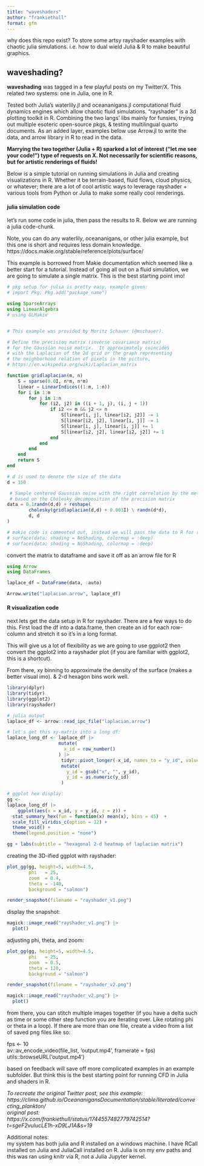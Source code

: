 ---
title: "waveshaders"
author: "frankiethull"
format: gfm
---

why does this repo exist? To store some artsy rayshader examples with chaotic julia simulations. i.e. how to dual wield Julia & R to make beautiful graphics.   

## waveshading?

**waveshading** was tagged in a few playful posts on my Twitter/X. This related two systems: one in Julia, one in R.   

Tested both Julia's waterlily.jl and oceananigans.jl computational fluid dynamics engines which allow chaotic fluid simulations. "rayshader" is a 3d plotting toolkit in R. Combining the two langs' libs mainly for funsies, trying out multiple esoteric open-source pkgs, & testing multilingual quarto documents. As an added layer, examples below use Arrow.jl to write the data, and arrow library in R to read in the data.
 
**Marrying the two together (Julia + R) sparked a lot of interest ("let me see your code!") type of requests on X. Not necessarily for scientific reasons, but for artistic renderings of fluids!**    

Below is a simple tutorial on running simulations in Julia and creating visualizations in R. Whether it be terrain-based, fluid flows, cloud physics, or whatever; there are a lot of cool artistic ways to leverage rayshader + various tools from Python or Julia to make some really cool renderings. 

#### julia simulation code 
let's run some code in julia, then pass the results to R. Below we are running a julia code-chunk. 

Note, you can do any waterlily, oceananigans, or other julia example, but this one is short and requires less domain knowledge. https://docs.makie.org/stable/reference/plots/surface/

This example is borrowed from Makie documentation which seemed like a better start for a tutorial. Instead of going all out on a fluid simulation, we are going to simulate a single matrix. This is the best starting point imo! 

```{julia}
# pkg setup for julia is pretty easy, example given:
# import Pkg; Pkg.add("package_name")

using SparseArrays
using LinearAlgebra
# using GLMakie


# This example was provided by Moritz Schauer (@mschauer).

# Define the precision matrix (inverse covariance matrix)
# for the Gaussian noise matrix.  It approximately coincides
# with the Laplacian of the 2d grid or the graph representing
# the neighborhood relation of pixels in the picture,
# https://en.wikipedia.org/wiki/Laplacian_matrix

function gridlaplacian(m, n)
    S = sparse(0.0I, n*m, n*m)
    linear = LinearIndices((1:m, 1:n))
    for i in 1:m
        for j in 1:n
            for (i2, j2) in ((i + 1, j), (i, j + 1))
                if i2 <= m && j2 <= n
                    S[linear[i, j], linear[i2, j2]] -= 1
                    S[linear[i2, j2], linear[i, j]] -= 1
                    S[linear[i, j], linear[i, j]] += 1
                    S[linear[i2, j2], linear[i2, j2]] += 1
                end
            end
        end
    end
    return S
end

# d is used to denote the size of the data
d = 150

 # Sample centered Gaussian noise with the right correlation by the method
 # based on the Cholesky decomposition of the precision matrix
data = 0.1randn(d,d) + reshape(
        cholesky(gridlaplacian(d,d) + 0.003I) \ randn(d*d),
        d, d
)

# makie code is commented out, instead we will pass the data to R for rayshader.
# surface(data; shading = NoShading, colormap = :deep)
# surface(data; shading = NoShading, colormap = :deep)
```

convert the matrix to dataframe and save it off as an arrow file for R
```{julia}
using Arrow 
using DataFrames

laplace_df = DataFrame(data, :auto)

Arrow.write("laplacian.arrow", laplace_df)
```

#### R visualization code 
next lets get the data setup in R for rayshader. There are a few ways to do this. First load the df into a data.frame, then create an id for each row-column and stretch it so it's in a long format.

This will give us a lot of flexibility as we are going to use ggplot2 then convert the ggplot2 into a rayshader plot (if you are familiar with ggplot2, this is a shortcut).   

From there, xy binning to approximate the density of the surface (makes a better visual imo). & 2-d hexagon bins work well. 

```{r}
library(dplyr)
library(tidyr)
library(ggplot2)
library(rayshader)

# julia output
laplace_df <- arrow::read_ipc_file("laplacian.arrow")

# let's get this xy-matrix into a long df:
laplace_long_df <- laplace_df |>
                   mutate(
                     x_id = row_number()
                   ) |>
                    tidyr::pivot_longer(-x_id, names_to = "y_id", values_to = "z") |>
                    mutate(
                      y_id = gsub("x", "", y_id),
                      y_id = as.numeric(y_id)
                    )

# ggplot hex display:
gg <- 
laplace_long_df |>
    ggplot(aes(x = x_id, y = y_id, z = z)) +
  stat_summary_hex(fun = function(x) mean(x), bins = 45)  +
  scale_fill_viridis_c(option = 12) + 
  theme_void() +
  theme(legend.position = "none")

gg + labs(subtitle = "hexagonal 2-d heatmap of laplacian matrix")
```

creating the 3D-ified ggplot with rayshader:
```{r}
plot_gg(gg, height=5, width=4.5, 
        phi   = 25, 
        zoom  = 0.4, 
        theta = -140, 
        background = "salmon")

render_snapshot(filename = "rayshader_v1.png")
```

display the snapshot:
```{r}
magick::image_read("rayshader_v1.png") |> 
  plot()
```
adjusting phi, theta, and zoom:
```{r}
plot_gg(gg, height=5, width=4.5, 
        phi   = 25, 
        zoom  = 0.5, 
        theta = 120, 
        background = "salmon")

render_snapshot(filename = "rayshader_v2.png")

magick::image_read("rayshader_v2.png") |> 
  plot()
```


from there, you can stitch multiple images together (if you have a delta such as time or some other step function you are iterating over. Like rotating phi or theta in a loop). If there are more than one file, create a video from a list of saved png files like so: 
   
fps <- 10      
av::av_encode_video(file_list, 'output.mp4', framerate = fps)      
utils::browseURL('output.mp4')       


based on feedback will save off more complicated examples in an example subfolder. But think this is the best starting point for running CFD in Julia and shaders in R.   
     
*To recreate the original Twitter post, see this example:*      
*https://clima.github.io/OceananigansDocumentation/stable/literated/convecting_plankton/*                     
*original post:*      
*https://x.com/frankiethull/status/1744557482779742514?t=sgeF2vulucLE1h-xD9LJ1A&s=19*      
      
Additional notes:     
my system has both julia and R installed on a windows machine. I have RCall installed on Julia and JuliaCall installed on R. Julia is on my env paths and this was ran using knitr via R, not a Julia Jupyter kernel. 